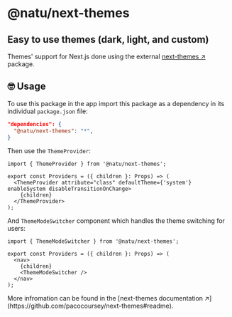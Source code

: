 
# @natu/next-themes

## Easy to use themes (dark, light, and custom)

Themes' support for Next.js done using the external [next-themes ↗](https://www.npmjs.com/package/next-themes) package.

## 🤓 Usage

To use this package in the app import this package as a dependency in its individual `package.json` file:

```json
"dependencies": {
  "@natu/next-themes": "*",
}
```

Then use the `ThemeProvider`:

```tsx
import { ThemeProvider } from '@natu/next-themes';

export const Providers = ({ children }: Props) => (
  <ThemeProvider attribute="class" defaultTheme={'system'} enableSystem disableTransitionOnChange>
    {children}
  </ThemeProvider>
);
```

And `ThemeModeSwitcher` component which handles the theme switching for users:

```tsx
import { ThemeModeSwitcher } from '@natu/next-themes';

export const Providers = ({ children }: Props) => (
  <nav>
    {children}
    <ThemeModeSwitcher />
  </nav>
);
```

<Callout type="info" emoji="ℹ️">
  More infromation can be found in the [next-themes documentation
  ↗](https://github.com/pacocoursey/next-themes#readme).
</Callout>

